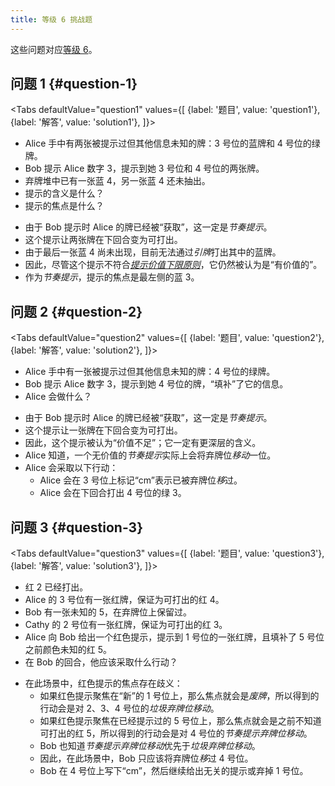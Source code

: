 ```yaml
---
title: 等级 6 挑战题
---
```




这些问题对应[等级 6](../level-6.mdx)。

## 问题 1 \{#question-1\}

<Tabs
  defaultValue="question1"
  values={[
    {label: '题目', value: 'question1'},
    {label: '解答', value: 'solution1'},
  ]}>
<TabItem value="question1">

- Alice 手中有两张被提示过但其他信息未知的牌：3 号位的蓝牌和 4 号位的绿牌。
- Bob 提示 Alice 数字 3，提示到她 3 号位和 4 号位的两张牌。
- 弃牌堆中已有一张蓝 4，另一张蓝 4 还未抽出。
- 提示的含义是什么？
- 提示的焦点是什么？

</TabItem>
<TabItem value="solution1">

- 由于 Bob 提示时 Alice 的牌已经被“获取”，这一定是*节奏提示*。
- 这个提示让两张牌在下回合变为可打出。
- 由于最后一张蓝 4 尚未出现，目前无法通过*引牌*打出其中的蓝牌。
- 因此，尽管这个提示不符合[_提示价值下限原则_](../beginner/minimum-clue-value-principle)，它仍然被认为是“有价值的”。
- 作为*节奏提示*，提示的焦点是最左侧的蓝 3。

</TabItem>
</Tabs>

<Question1 />

## 问题 2 \{#question-2\}

<Tabs
  defaultValue="question2"
  values={[
    {label: '题目', value: 'question2'},
    {label: '解答', value: 'solution2'},
  ]}>
<TabItem value="question2">

- Alice 手中有一张被提示过但其他信息未知的牌：4 号位的绿牌。
- Bob 提示 Alice 数字 3，提示到她 4 号位的牌，“填补”了它的信息。
- Alice 会做什么？

<Question2 />

</TabItem>
<TabItem value="solution2">

- 由于 Bob 提示时 Alice 的牌已经被“获取”，这一定是*节奏提示*。
- 这个提示让一张牌在下回合变为可打出。
- 因此，这个提示被认为“价值不足”；它一定有更深层的含义。
- Alice 知道，一个无价值的*节奏提示*实际上会将弃牌位*移动*一位。
- Alice 会采取以下行动：
  - Alice 会在 3 号位上标记“cm”表示已被弃牌位*移*过。
  - Alice 会在下回合打出 4 号位的绿 3。

<Solution2 />

</TabItem>
</Tabs>

## 问题 3 \{#question-3\}

<Tabs
  defaultValue="question3"
  values={[
    {label: '题目', value: 'question3'},
    {label: '解答', value: 'solution3'},
  ]}>
<TabItem value="question3">

- 红 2 已经打出。
- Alice 的 3 号位有一张红牌，保证为可打出的红 4。
- Bob 有一张未知的 5，在弃牌位上保留过。
- Cathy 的 2 号位有一张红牌，保证为可打出的红 3。
- Alice 向 Bob 给出一个红色提示，提示到 1 号位的一张红牌，且填补了 5 号位之前颜色未知的红 5。
- 在 Bob 的回合，他应该采取什么行动？

<Question3 />

</TabItem>
<TabItem value="solution3">

- 在此场景中，红色提示的焦点存在歧义：
  - 如果红色提示聚焦在“新”的 1 号位上，那么焦点就会是*废牌*，所以得到的行动会是对 2、3、4 号位的*垃圾弃牌位移动*。
  - 如果红色提示聚焦在已经提示过的 5 号位上，那么焦点就会是之前不知道可打出的红 5，所以得到的行动会是对 4 号位的*节奏提示弃牌位移动*。
  - Bob 也知道*节奏提示弃牌位移动*优先于*垃圾弃牌位移动*。
  - 因此，在此场景中，Bob 只应该将弃牌位*移*过 4 号位。
  - Bob 在 4 号位上写下“cm”，然后继续给出无关的提示或弃掉 1 号位。

<Solution3 />

</TabItem>
</Tabs>
